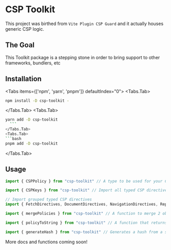 
# CSP Toolkit

This project was birthed from `Vite Plugin CSP Guard` and it actually houses generic CSP logic.




## The Goal
This Toolkit package is a stepping stone in order to bring support to other frameworks, bundlers, etc


## Installation

<Tabs items={['npm', 'yarn', 'pnpm']} defaultIndex="0">
  <Tabs.Tab>
  ```bash
npm install -D csp-toolkit -
  ```
  </Tabs.Tab>
  <Tabs.Tab>
  ```bash 
yarn add -D csp-toolkit
    ```
  </Tabs.Tab>
  <Tabs.Tab>
  ```bash
pnpm add -D csp-toolkit
  ```
  </Tabs.Tab>
</Tabs>


## Usage
```ts
import { CSPPolicy } from "csp-toolkit" // A type to be used for your CSPPolicy object when declaring one
```

```ts
import { CSPKeys } from "csp-toolkit" // Import all typed CSP directives

// Import grouped typed CSP directives
import { FetchDirectives, DocumentDirectives, NavigationDirectives, ReportingDirectives, OtherDirectives, DeprecatedDirectives } from "csp-toolkit"
```

```ts
import { mergePolicies } from "csp-toolkit" // A function to merge 2 objects of type CSPPolicy
```

```ts
import { policyToString } from "csp-toolkit" // A function that returns a string from an object of type CSPPolicy
```

```ts
import { generateHash } from "csp-toolkit" // Generates a hash from a string, you can specify the algorithm
```

<Callout type="info">
  More docs and functions coming soon!
</Callout>

